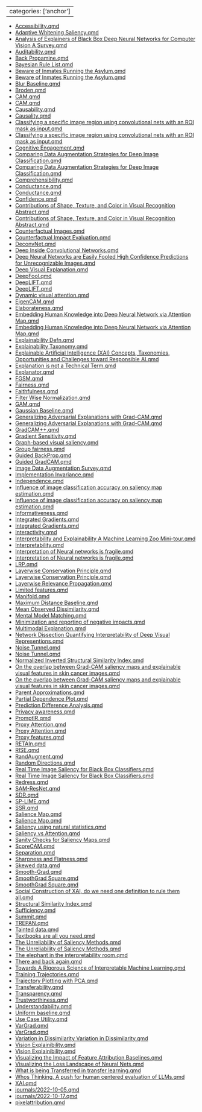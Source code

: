 
---
categories: ['anchor']
---

- [Accessibility.qmd](Accessibility.qmd)
- [Adaptive Whitening Saliency.qmd](Adaptive%20Whitening%20Saliency.qmd)
- [Analysis of Explainers of Black Box Deep Neural Networks for Computer Vision A Survey.qmd](Analysis%20of%20Explainers%20of%20Black%20Box%20Deep%20Neural%20Networks%20for%20Computer%20Vision%20A%20Survey.qmd)
- [Auditability.qmd](Auditability.qmd)
- [Back Propamine.qmd](Back%20Propamine.qmd)
- [Bayesian Rule List.qmd](Bayesian%20Rule%20List.qmd)
- [Beware of Inmates Running the Asylum.qmd](Beware%20of%20Inmates%20Running%20the%20Asylum.qmd)
- [Beware of Inmates Running the Asylum.qmd](Beware%20of%20Inmates%20Running%20the%20Asylum.qmd)
- [Blur Baseline.qmd](Blur%20Baseline.qmd)
- [Broden.qmd](Broden.qmd)
- [CAM.qmd](CAM.qmd)
- [CAM.qmd](CAM.qmd)
- [Causability.qmd](Causability.qmd)
- [Causality.qmd](Causality.qmd)
- [Classifying a specific image region using convolutional nets with an ROI mask as input.qmd](Classifying%20a%20specific%20image%20region%20using%20convolutional%20nets%20with%20an%20ROI%20mask%20as%20input.qmd)
- [Classifying a specific image region using convolutional nets with an ROI mask as input.qmd](Classifying%20a%20specific%20image%20region%20using%20convolutional%20nets%20with%20an%20ROI%20mask%20as%20input.qmd)
- [Cognitive Engagement.qmd](Cognitive%20Engagement.qmd)
- [Comparing Data Augmentation Strategies for Deep Image Classification.qmd](Comparing%20Data%20Augmentation%20Strategies%20for%20Deep%20Image%20Classification.qmd)
- [Comparing Data Augmentation Strategies for Deep Image Classification.qmd](Comparing%20Data%20Augmentation%20Strategies%20for%20Deep%20Image%20Classification.qmd)
- [Comprehensibility.qmd](Comprehensibility.qmd)
- [Conductance.qmd](Conductance.qmd)
- [Conductance.qmd](Conductance.qmd)
- [Confidence.qmd](Confidence.qmd)
- [Contributions of Shape, Texture, and Color in Visual Recognition Abstract.qmd](Contributions%20of%20Shape,%20Texture,%20and%20Color%20in%20Visual%20Recognition%20Abstract.qmd)
- [Contributions of Shape, Texture, and Color in Visual Recognition Abstract.qmd](Contributions%20of%20Shape,%20Texture,%20and%20Color%20in%20Visual%20Recognition%20Abstract.qmd)
- [Counterfactual Images.qmd](Counterfactual%20Images.qmd)
- [Counterfactual Impact Evaluation.qmd](Counterfactual%20Impact%20Evaluation.qmd)
- [DeconvNet.qmd](DeconvNet.qmd)
- [Deep Inside Convolutional Networks.qmd](Deep%20Inside%20Convolutional%20Networks.qmd)
- [Deep Neural Networks are Easily Fooled High Confidence Predictions for Unrecognizable Images.qmd](Deep%20Neural%20Networks%20are%20Easily%20Fooled%20High%20Confidence%20Predictions%20for%20Unrecognizable%20Images.qmd)
- [Deep Visual Explanation.qmd](Deep%20Visual%20Explanation.qmd)
- [DeepFool.qmd](DeepFool.qmd)
- [DeepLIFT.qmd](DeepLIFT.qmd)
- [DeepLIFT.qmd](DeepLIFT.qmd)
- [Dynamic visual attention.qmd](Dynamic%20visual%20attention.qmd)
- [EigenCAM.qmd](EigenCAM.qmd)
- [Elaborateness.qmd](Elaborateness.qmd)
- [Embedding Human Knowledge into Deep Neural Network via Attention Map.qmd](Embedding%20Human%20Knowledge%20into%20Deep%20Neural%20Network%20via%20Attention%20Map.qmd)
- [Embedding Human Knowledge into Deep Neural Network via Attention Map.qmd](Embedding%20Human%20Knowledge%20into%20Deep%20Neural%20Network%20via%20Attention%20Map.qmd)
- [Explainability Defn.qmd](Explainability%20Defn.qmd)
- [Explainability Taxonomy.qmd](Explainability%20Taxonomy.qmd)
- [Explainable Artificial Intelligence (XAI) Concepts, Taxonomies, Opportunities and Challenges toward Responsible AI.qmd](Explainable%20Artificial%20Intelligence%20(XAI)%20Concepts,%20Taxonomies,%20Opportunities%20and%20Challenges%20toward%20Responsible%20AI.qmd)
- [Explanation is not a Technical Term.qmd](Explanation%20is%20not%20a%20Technical%20Term.qmd)
- [Explanator.qmd](Explanator.qmd)
- [FGSM.qmd](FGSM.qmd)
- [Fairness.qmd](Fairness.qmd)
- [Faithfulness.qmd](Faithfulness.qmd)
- [Filter Wise Normalization.qmd](Filter%20Wise%20Normalization.qmd)
- [GAM.qmd](GAM.qmd)
- [Gaussian Baseline.qmd](Gaussian%20Baseline.qmd)
- [Generalizing Adversarial Explanations with Grad-CAM.qmd](Generalizing%20Adversarial%20Explanations%20with%20Grad-CAM.qmd)
- [Generalizing Adversarial Explanations with Grad-CAM.qmd](Generalizing%20Adversarial%20Explanations%20with%20Grad-CAM.qmd)
- [GradCAM++.qmd](GradCAM++.qmd)
- [Gradient Sensitivity.qmd](Gradient%20Sensitivity.qmd)
- [Graph-based visual saliency.qmd](Graph-based%20visual%20saliency.qmd)
- [Group fairness.qmd](Group%20fairness.qmd)
- [Guided BackProp.qmd](Guided%20BackProp.qmd)
- [Guided GradCAM.qmd](Guided%20GradCAM.qmd)
- [Image Data Augmentation Survey.qmd](Image%20Data%20Augmentation%20Survey.qmd)
- [Implementation Invariance.qmd](Implementation%20Invariance.qmd)
- [Independence.qmd](Independence.qmd)
- [Influence of image classification accuracy on saliency map estimation.qmd](Influence%20of%20image%20classification%20accuracy%20on%20saliency%20map%20estimation.qmd)
- [Influence of image classification accuracy on saliency map estimation.qmd](Influence%20of%20image%20classification%20accuracy%20on%20saliency%20map%20estimation.qmd)
- [Informativeness.qmd](Informativeness.qmd)
- [Integrated Gradients.qmd](Integrated%20Gradients.qmd)
- [Integrated Gradients.qmd](Integrated%20Gradients.qmd)
- [Interactivity.qmd](Interactivity.qmd)
- [Interpretability and Explainability A Machine Learning Zoo Mini-tour.qmd](Interpretability%20and%20Explainability%20A%20Machine%20Learning%20Zoo%20Mini-tour.qmd)
- [Interpretability.qmd](Interpretability.qmd)
- [Interpretation of Neural networks is fragile.qmd](Interpretation%20of%20Neural%20networks%20is%20fragile.qmd)
- [Interpretation of Neural networks is fragile.qmd](Interpretation%20of%20Neural%20networks%20is%20fragile.qmd)
- [LRP.qmd](LRP.qmd)
- [Layerwise Conservation Principle.qmd](Layerwise%20Conservation%20Principle.qmd)
- [Layerwise Conservation Principle.qmd](Layerwise%20Conservation%20Principle.qmd)
- [Layerwise Relevance Propagation.qmd](Layerwise%20Relevance%20Propagation.qmd)
- [Limited features.qmd](Limited%20features.qmd)
- [Manifold.qmd](Manifold.qmd)
- [Maximum Distance Baseline.qmd](Maximum%20Distance%20Baseline.qmd)
- [Mean Observed Dissimilarity.qmd](Mean%20Observed%20Dissimilarity.qmd)
- [Mental Model Matching.qmd](Mental%20Model%20Matching.qmd)
- [Minimization and reporting of negative impacts.qmd](Minimization%20and%20reporting%20of%20negative%20impacts.qmd)
- [Multimodal Explanation.qmd](Multimodal%20Explanation.qmd)
- [Network Dissection Quantifying Interpretability of Deep Visual Representions.qmd](Network%20Dissection%20Quantifying%20Interpretability%20of%20Deep%20Visual%20Representions.qmd)
- [Noise Tunnel.qmd](Noise%20Tunnel.qmd)
- [Noise Tunnel.qmd](Noise%20Tunnel.qmd)
- [Normalized Inverted Structural Similarity Index.qmd](Normalized%20Inverted%20Structural%20Similarity%20Index.qmd)
- [On the overlap between Grad-CAM saliency maps and explainable visual features in skin cancer images.qmd](On%20the%20overlap%20between%20Grad-CAM%20saliency%20maps%20and%20explainable%20visual%20features%20in%20skin%20cancer%20images.qmd)
- [On the overlap between Grad-CAM saliency maps and explainable visual features in skin cancer images.qmd](On%20the%20overlap%20between%20Grad-CAM%20saliency%20maps%20and%20explainable%20visual%20features%20in%20skin%20cancer%20images.qmd)
- [Parent Approximations.qmd](Parent%20Approximations.qmd)
- [Partial Dependence Plot.qmd](Partial%20Dependence%20Plot.qmd)
- [Prediction Difference Analysis.qmd](Prediction%20Difference%20Analysis.qmd)
- [Privacy awareness.qmd](Privacy%20awareness.qmd)
- [PromptIR.qmd](PromptIR.qmd)
- [Proxy Attention.qmd](Proxy%20Attention.qmd)
- [Proxy Attention.qmd](Proxy%20Attention.qmd)
- [Proxy features.qmd](Proxy%20features.qmd)
- [RETAIn.qmd](RETAIn.qmd)
- [RISE.qmd](RISE.qmd)
- [RandAugment.qmd](RandAugment.qmd)
- [Random Directions.qmd](Random%20Directions.qmd)
- [Real Time Image Saliency for Black Box Classifiers.qmd](Real%20Time%20Image%20Saliency%20for%20Black%20Box%20Classifiers.qmd)
- [Real Time Image Saliency for Black Box Classifiers.qmd](Real%20Time%20Image%20Saliency%20for%20Black%20Box%20Classifiers.qmd)
- [Redress.qmd](Redress.qmd)
- [SAM-ResNet.qmd](SAM-ResNet.qmd)
- [SDR.qmd](SDR.qmd)
- [SP-LIME.qmd](SP-LIME.qmd)
- [SSR.qmd](SSR.qmd)
- [Salience Map.qmd](Salience%20Map.qmd)
- [Salience Map.qmd](Salience%20Map.qmd)
- [Saliency using natural statistics.qmd](Saliency%20using%20natural%20statistics.qmd)
- [Saliency vs Attention.qmd](Saliency%20vs%20Attention.qmd)
- [Sanity Checks for Saliency Maps.qmd](Sanity%20Checks%20for%20Saliency%20Maps.qmd)
- [ScoreCAM.qmd](ScoreCAM.qmd)
- [Separation.qmd](Separation.qmd)
- [Sharpness and Flatness.qmd](Sharpness%20and%20Flatness.qmd)
- [Skewed data.qmd](Skewed%20data.qmd)
- [Smooth-Grad.qmd](Smooth-Grad.qmd)
- [SmoothGrad Square.qmd](SmoothGrad%20Square.qmd)
- [SmoothGrad Square.qmd](SmoothGrad%20Square.qmd)
- [Social Construction of XAI, do we need one definition to rule them all.qmd](Social%20Construction%20of%20XAI,%20do%20we%20need%20one%20definition%20to%20rule%20them%20all.qmd)
- [Structural Similarity Index.qmd](Structural%20Similarity%20Index.qmd)
- [Sufficiency.qmd](Sufficiency.qmd)
- [Summit.qmd](Summit.qmd)
- [TREPAN.qmd](TREPAN.qmd)
- [Tainted data.qmd](Tainted%20data.qmd)
- [Textbooks are all you need.qmd](Textbooks%20are%20all%20you%20need.qmd)
- [The Unreliability of Saliency Methods.qmd](The%20Unreliability%20of%20Saliency%20Methods.qmd)
- [The Unreliability of Saliency Methods.qmd](The%20Unreliability%20of%20Saliency%20Methods.qmd)
- [The elephant in the interpretability room.qmd](The%20elephant%20in%20the%20interpretability%20room.qmd)
- [There and back again.qmd](There%20and%20back%20again.qmd)
- [Towards A Rigorous Science of Interpretable Machine Learning.qmd](Towards%20A%20Rigorous%20Science%20of%20Interpretable%20Machine%20Learning.qmd)
- [Training Trajectories.qmd](Training%20Trajectories.qmd)
- [Trajectory Plotting with PCA.qmd](Trajectory%20Plotting%20with%20PCA.qmd)
- [Transferability.qmd](Transferability.qmd)
- [Transparency.qmd](Transparency.qmd)
- [Trustworthiness.qmd](Trustworthiness.qmd)
- [Understandability.qmd](Understandability.qmd)
- [Uniform baseline.qmd](Uniform%20baseline.qmd)
- [Use Case Utility.qmd](Use%20Case%20Utility.qmd)
- [VarGrad.qmd](VarGrad.qmd)
- [VarGrad.qmd](VarGrad.qmd)
- [Variation in Dissimilarity Variation in Dissimilarity.qmd](Variation%20in%20Dissimilarity%20Variation%20in%20Dissimilarity.qmd)
- [Vision Explainibility.qmd](Vision%20Explainibility.qmd)
- [Vision Explainibility.qmd](Vision%20Explainibility.qmd)
- [Visualizing the Impact of Feature Attribution Baselines.qmd](Visualizing%20the%20Impact%20of%20Feature%20Attribution%20Baselines.qmd)
- [Visualizing the Loss Landscape of Neural Nets.qmd](Visualizing%20the%20Loss%20Landscape%20of%20Neural%20Nets.qmd)
- [What is being Transferred in transfer learning.qmd](What%20is%20being%20Transferred%20in%20transfer%20learning.qmd)
- [Whos Thinking, A push for human centered evaluation of LLMs.qmd](Whos%20Thinking,%20A%20push%20for%20human%20centered%20evaluation%20of%20LLMs.qmd)
- [XAI.qmd](XAI.qmd)
- [journals/2022-10-05.qmd](journals/2022-10-05.qmd)
- [journals/2022-10-17.qmd](journals/2022-10-17.qmd)
- [pixelattribution.qmd](pixelattribution.qmd)
